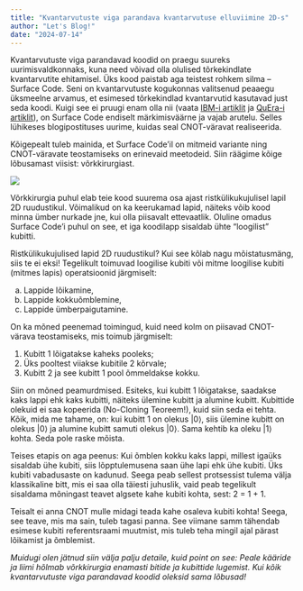 ```yaml
---
title: "Kvantarvutuste viga parandava kvantarvutuse elluviimine 2D-s"
author: "Let's Blog!"
date: "2024-07-14"
---
```


Kvantarvutuste viga parandavad koodid on praegu suureks uurimisvaldkonnaks, kuna need võivad olla olulised tõrkekindlate kvantarvutite ehitamisel. Üks kood paistab aga teistest rohkem silma – Surface Code. Seni on kvantarvutuste kogukonnas valitsenud peaaegu üksmeelne arvamus, et esimesed tõrkekindlad kvantarvutid kasutavad just seda koodi. Kuigi see ei pruugi enam olla nii (vaata [IBM-i artiklit](https://www.nature.com/articles/s41586-024-07107-7) ja [QuEra-i artiklit](https://www.nature.com/articles/s41586-023-06927-3)), on Surface Code endiselt märkimisväärne ja vajab arutelu. Selles lühikeses blogipostituses uurime, kuidas seal CNOT-väravat realiseerida.

Kõigepealt tuleb mainida, et Surface Code’il on mitmeid variante ning CNOT-väravate teostamiseks on erinevaid meetodeid. Siin räägime kõige lõbusamast viisist: võrkkirurgiast.

![](operation.jpg)

Võrkkirurgia puhul elab teie kood suurema osa ajast ristkülikukujulisel lapil 2D ruudustikul. Võimalikud on ka keerukamad lapid, näiteks võib kood minna ümber nurkade jne, kui olla piisavalt ettevaatlik. Oluline omadus Surface Code’i puhul on see, et iga koodilapp sisaldab ühte “loogilist” kubitti.

Ristkülikukujulised lapid 2D ruudustikul? Kui see kõlab nagu mõistatusmäng, siis te ei eksi! Tegelikult toimuvad loogilise kubiti või mitme loogilise kubiti (mitmes lapis) operatsioonid järgmiselt:

(a) Lappide lõikamine,
(b) Lappide kokkuõmblemine,
(c) Lappide ümberpaigutamine.

On ka mõned peenemad toimingud, kuid need kolm on piisavad CNOT-värava teostamiseks, mis toimub järgmiselt:

1. Kubitt 1 lõigatakse kaheks pooleks;
2. Üks pooltest viiakse kubitile 2 kõrvale;
3. Kubitt 2 ja see kubitt 1 pool õmmeldakse kokku.

Siin on mõned peamurdmised. Esiteks, kui kubitt 1 lõigatakse, saadakse kaks lappi ehk kaks kubitti, näiteks ülemine kubitt ja alumine kubitt. Kubittide olekuid ei saa kopeerida (No-Cloning Teoreem!), kuid siin seda ei tehta. Kõik, mida me tahame, on: kui kubitt 1 on olekus |0⟩, siis ülemine kubitt on olekus |0⟩ ja alumine kubitt samuti olekus |0⟩. Sama kehtib ka oleku |1⟩ kohta. Seda pole raske mõista.

Teises etapis on aga peenus: Kui õmblen kokku kaks lappi, millest igaüks sisaldab ühe kubiti, siis lõpptulemusena saan ühe lapi ehk ühe kubiti. Üks kubiti vabadusaste on kadunud. Seega peab sellest protsessist tulema välja klassikaline bitt, mis ei saa olla täiesti juhuslik, vaid peab tegelikult sisaldama mõningast teavet algsete kahe kubiti kohta, sest: 2 = 1 + 1.

Teisalt ei anna CNOT mulle midagi teada kahe osaleva kubiti kohta! Seega, see teave, mis ma sain, tuleb tagasi panna. See viimane samm tähendab esimese kubiti referentsraami muutmist, mis tuleb teha mingil ajal pärast lõikamist ja õmblemist.

_Muidugi olen jätnud siin välja palju detaile, kuid point on see: Peale kääride ja liimi hõlmab võrkkirurgia enamasti bitide ja kubittide lugemist. Kui kõik kvantarvutuste viga parandavad koodid oleksid sama lõbusad!_
